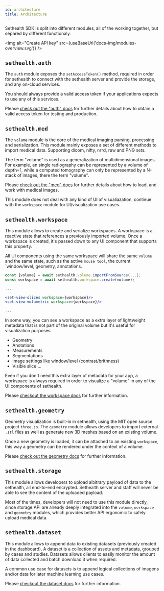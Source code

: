 ```yaml
---
id: architecture
title: Architecture
---
```



Sethealth SDK is split into different modules, all of the working together, but separed by different functionaly.

<img alt="Create API key" src={useBaseUrl('docs-img/modules-overview.svg')} />

## `sethealth.auth`

The `auth` module exposes the `setAccessToken()` method, required in order for sethealth to connect with the sethealth server and provide the storage, and any on-cloud services.

You should always provide a valid access token if your applications expects to use any of this services.

Please [check out the "auth" docs](../modules/auth) for further details about how to obtain a valid access token for testing and production.

## `sethealth.med`

The `volume` module is the core of the medical imaging parsing, processing and serialization. This module mainly exposes a set of different methods to import medical data. Supporting dicom, nifty, nrrd, raw and PNG sets.

The term "volume" is used as a generalization of multidimensional images. For example, an single radiography can be represented by a volume of depth=1, while a computed tomography can only be represented by a N-stack of images, there the term "volume".

Please [check out the "med" docs](../modules/med) for further details about how to load, and work with medical images.

This module does not deal with any kind of UI of visualiazation, continue with the `workspace` module for UI/visualization use cases.

## `sethealth.workspace`

This module allows to create and serialize workspaces. A workspace is a reactive state that references a previously imported volume. Once a workspace is created, it's passed down to any UI component that supports this property. 

All UI components using the same workspace will share the same `volume` and the same state, such as the active `mouse tool`, the current `window/level, geometry, annotations.

```jsx
const [volume] = await sethealth.volume.importFromSource(...);
const workspace = await sethealth.workspace.create(volume);

...

<set-view-slices workspace={workspace}/>
<set-view-volumetric workspace={workspace}/>

...
```

In some way, you can see a workspace as a extra layer of lightweight metadata that is not part of the original volume but it's useful for visualization purposes.

- Geometry
- Anotations
- Measurements
- Segmentations
- Image settings like window/level (contrast/brithness)
- Visible slice
...

Even if you don't need this extra layer of metadata for your app, a workspace is always required in order to visualize a "volume" in any of the UI components of sethealth.

Please [checkout the workspace docs](../modules/workspace) for further information.

## `sethealth.geometry`

Geometry visualization is built-in in sethealth, using the MIT open source project `three.js`. The `geometry` module allows developers to import external `.stl` files as well as generate new 3D meshes based on an existing volume.

Once a new geometry is loaded, it can be attached to an existing `workspace`, this way a geometry can be rendered under the context of a volume.

Please [check out the geometry docs](../modules/geometry) for further information.


## `sethealth.storage`

This module allows developers to upload albitrary payload of data to the sethealth, all end-to-end encrypted.
Sethealth server and staff will never be able to see the content of the uploaded payload.

Most of the times, developers will not need to use this module directly, since storage API are already deeply integrated into the `volume`, `workspace` and `geometry` modules, which provides better API ergonomic to safely upload medical data.


## `sethealth.dataset`

This module allows to append data to existing datasets (previously created in the dashboard).
A dataset is a collection of assets and metadata, grouped by cases and studies. Datasets allows clients to easily monitor the amount of data collected and batch download it when required.

A common use case for datasets is to append logical collections of imagens and/or data for later machine learning use cases.

Please [checkout the dataset docs](../modules/dataset) for further information.


